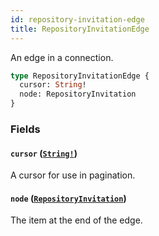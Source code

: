 ```yaml
---
id: repository-invitation-edge
title: RepositoryInvitationEdge
---
```


An edge in a connection.

```graphql
type RepositoryInvitationEdge {
  cursor: String!
  node: RepositoryInvitation
}
```

### Fields

#### `cursor` ([`String!`](/docs/api/scalars/string))

A cursor for use in pagination.

#### `node` ([`RepositoryInvitation`](/docs/api/objects/repository-invitation))

The item at the end of the edge.
